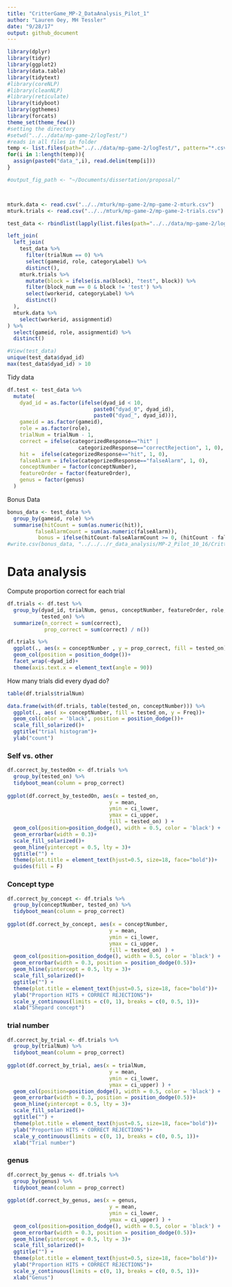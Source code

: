 ```yaml
---
title: "CritterGame_MP-2_DataAnalysis_Pilot_1"
author: "Lauren Oey, MH Tessler"
date: "9/28/17"
output: github_document
---
```


```r
library(dplyr)
library(tidyr)
library(ggplot2)
library(data.table)
library(tidytext)
#library(coreNLP)
#library(cleanNLP)
#library(reticulate)
library(tidyboot)
library(ggthemes)
library(forcats)
theme_set(theme_few())
#setting the directory
#setwd("../../data/mp-game-2/logTest/")
#reads in all files in folder
temp <- list.files(path="../../data/mp-game-2/logTest/", pattern="*.csv", full.names=TRUE)
for(i in 1:length(temp)){
  assign(paste0("data_",i), read.delim(temp[i]))
}

#output_fig_path <- "~/Documents/dissertation/proposal/"



mturk.data <- read.csv("../../mturk/mp-game-2/mp-game-2-mturk.csv")
mturk.trials <- read.csv("../../mturk/mp-game-2/mp-game-2-trials.csv")

test_data <- rbindlist(lapply(list.files(path="../../data/mp-game-2/logTest/", pattern="*.csv", full.names=TRUE), fread), fill=TRUE, idcol="dyad_id")

left_join(
  left_join(
    test_data %>%
      filter(trialNum == 0) %>%
      select(gameid, role, categoryLabel) %>%
      distinct(),
    mturk.trials %>%
      mutate(block = ifelse(is.na(block), "test", block)) %>% 
      filter(block_num == 0 & block != 'test') %>%
      select(workerid, categoryLabel) %>%
      distinct()
  ),
  mturk.data %>%
    select(workerid, assignmentid)
) %>%
  select(gameid, role, assignmentid) %>%
  distinct()

#View(test_data)
unique(test_data$dyad_id)
max(test_data$dyad_id) > 10
```


Tidy data

```r
df.test <- test_data %>%
  mutate(
    dyad_id = as.factor(ifelse(dyad_id < 10,
                            paste0("dyad_0", dyad_id),
                            paste0("dyad_", dyad_id))),
    gameid = as.factor(gameid),
    role = as.factor(role),
    trialNum = trialNum - 1,
    correct = ifelse(categorizedResponse=="hit" |
                       categorizedResponse=="correctRejection", 1, 0),
    hit =  ifelse(categorizedResponse=="hit", 1, 0),
    falseAlarm = ifelse(categorizedResponse=="falseAlarm", 1, 0),
    conceptNumber = factor(conceptNumber),
    featureOrder = factor(featureOrder),
    genus = factor(genus)
  )
```


Bonus Data
```r
bonus_data <- test_data %>%
  group_by(gameid, role) %>%
  summarise(hitCount = sum(as.numeric(hit)),
         falseAlarmCount = sum(as.numeric(falseAlarm)),
          bonus = ifelse(hitCount-falseAlarmCount >= 0, (hitCount - falseAlarmCount) * 0.02, 0))
#write.csv(bonus_data, "../../../r_data_analysis/MP-2_Pilot_10_16/CritterGame_MP-2_DataAnalysis_Pilot_08_29_files/mp_pilot_2_bonus_data.csv")
```


# Data analysis

Compute proportion correct for each trial

```r
df.trials <- df.test %>%
  group_by(dyad_id, trialNum, genus, conceptNumber, featureOrder, role,
           tested_on) %>%
  summarize(n_correct = sum(correct),
            prop_correct = sum(correct) / n())

df.trials %>%
  ggplot(., aes(x = conceptNumber , y = prop_correct, fill = tested_on))+
  geom_col(position = position_dodge())+
  facet_wrap(~dyad_id)+
  theme(axis.text.x = element_text(angle = 90))
```

How many trials did every dyad do?

```r
table(df.trials$trialNum)
```
```r
data.frame(with(df.trials, table(tested_on, conceptNumber))) %>%
  ggplot(., aes( x= conceptNumber, fill = tested_on, y = Freq))+
  geom_col(color = 'black', position = position_dodge())+
  scale_fill_solarized()+
  ggtitle("trial histogram")+
  ylab("count")
```


### Self vs. other

```r
df.correct_by_testedOn <- df.trials %>%
  group_by(tested_on) %>%
  tidyboot_mean(column = prop_correct)
  
ggplot(df.correct_by_testedOn, aes(x = tested_on, 
                                 y = mean, 
                                 ymin = ci_lower, 
                                 ymax = ci_upper,
                                 fill = tested_on) ) +
  geom_col(position=position_dodge(), width = 0.5, color = 'black') +
  geom_errorbar(width = 0.3)+
  scale_fill_solarized()+
  geom_hline(yintercept = 0.5, lty = 3)+
  ggtitle("") +
  theme(plot.title = element_text(hjust=0.5, size=18, face="bold"))+
  guides(fill = F)
```


### Concept type

```r
df.correct_by_concept <- df.trials %>%
  group_by(conceptNumber, tested_on) %>%
  tidyboot_mean(column = prop_correct)
  
ggplot(df.correct_by_concept, aes(x = conceptNumber, 
                                 y = mean, 
                                 ymin = ci_lower, 
                                 ymax = ci_upper,
                                 fill = tested_on) ) +
  geom_col(position=position_dodge(), width = 0.5, color = 'black') +
  geom_errorbar(width = 0.3, position = position_dodge(0.5))+
  geom_hline(yintercept = 0.5, lty = 3)+
  scale_fill_solarized()+
  ggtitle("") +
  theme(plot.title = element_text(hjust=0.5, size=18, face="bold"))+
  ylab("Proportion HITS + CORRECT REJECTIONS")+
  scale_y_continuous(limits = c(0, 1), breaks = c(0, 0.5, 1))+
  xlab("Shepard concept")
```

### trial number

```r
df.correct_by_trial <- df.trials %>%
  group_by(trialNum) %>%
  tidyboot_mean(column = prop_correct)
  
ggplot(df.correct_by_trial, aes(x = trialNum, 
                                 y = mean, 
                                 ymin = ci_lower, 
                                 ymax = ci_upper) ) +
  geom_col(position=position_dodge(), width = 0.5, color = 'black') +
  geom_errorbar(width = 0.3, position = position_dodge(0.5))+
  geom_hline(yintercept = 0.5, lty = 3)+
  scale_fill_solarized()+
  ggtitle("") +
  theme(plot.title = element_text(hjust=0.5, size=18, face="bold"))+
  ylab("Proportion HITS + CORRECT REJECTIONS")+
  scale_y_continuous(limits = c(0, 1), breaks = c(0, 0.5, 1))+
  xlab("Trial number")
```

### genus

```r
df.correct_by_genus <- df.trials %>%
  group_by(genus) %>%
  tidyboot_mean(column = prop_correct)
  
ggplot(df.correct_by_genus, aes(x = genus, 
                                 y = mean, 
                                 ymin = ci_lower, 
                                 ymax = ci_upper) ) +
  geom_col(position=position_dodge(), width = 0.5, color = 'black') +
  geom_errorbar(width = 0.3, position = position_dodge(0.5))+
  geom_hline(yintercept = 0.5, lty = 3)+
  scale_fill_solarized()+
  ggtitle("") +
  theme(plot.title = element_text(hjust=0.5, size=18, face="bold"))+
  ylab("Proportion HITS + CORRECT REJECTIONS")+
  scale_y_continuous(limits = c(0, 1), breaks = c(0, 0.5, 1))+
  xlab("Genus")
```